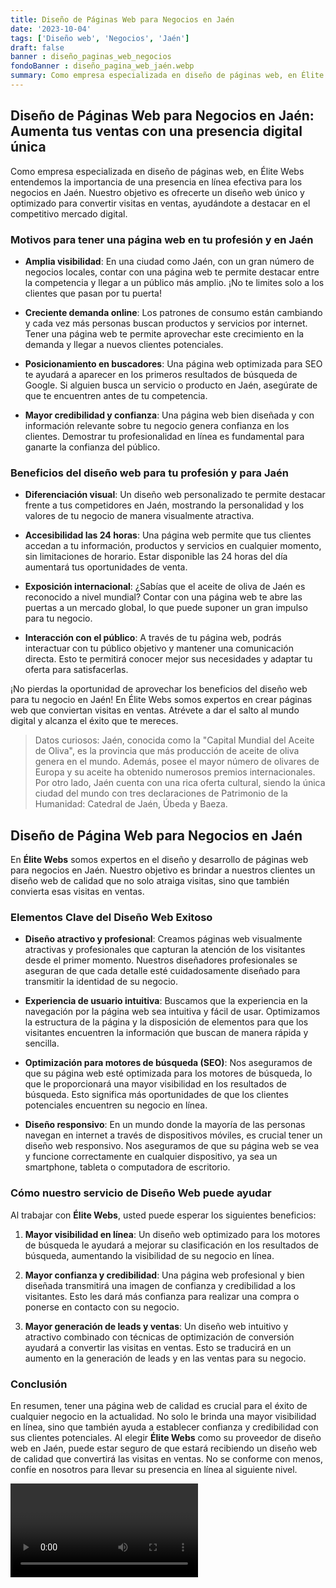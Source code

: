 ```yaml
---
title: Diseño de Páginas Web para Negocios en Jaén
date: '2023-10-04'
tags: ['Diseño web', 'Negocios', 'Jaén']
draft: false
banner : diseño_paginas_web_negocios
fondoBanner : diseño_pagina_web_jaén.webp
summary: Como empresa especializada en diseño de páginas web, en Élite Webs entendemos la importancia de una presencia en línea efectiva para los negocios en Jaén. Nuestro objetivo es ofrecerte un diseño web único y optimizado para convertir visitas en ventas, ayudándote a destacar en el competitivo mercado digital.
---
```


## Diseño de Páginas Web para Negocios en Jaén: Aumenta tus ventas con una presencia digital única

Como empresa especializada en diseño de páginas web, en Élite Webs entendemos la importancia de una presencia en línea efectiva para los negocios en Jaén. Nuestro objetivo es ofrecerte un diseño web único y optimizado para convertir visitas en ventas, ayudándote a destacar en el competitivo mercado digital.

### Motivos para tener una página web en tu profesión y en Jaén

- **Amplia visibilidad**: En una ciudad como Jaén, con un gran número de negocios locales, contar con una página web te permite destacar entre la competencia y llegar a un público más amplio. ¡No te limites solo a los clientes que pasan por tu puerta!

- **Creciente demanda online**: Los patrones de consumo están cambiando y cada vez más personas buscan productos y servicios por internet. Tener una página web te permite aprovechar este crecimiento en la demanda y llegar a nuevos clientes potenciales.

- **Posicionamiento en buscadores**: Una página web optimizada para SEO te ayudará a aparecer en los primeros resultados de búsqueda de Google. Si alguien busca un servicio o producto en Jaén, asegúrate de que te encuentren antes de tu competencia.

- **Mayor credibilidad y confianza**: Una página web bien diseñada y con información relevante sobre tu negocio genera confianza en los clientes. Demostrar tu profesionalidad en línea es fundamental para ganarte la confianza del público.

### Beneficios del diseño web para tu profesión y para Jaén

- **Diferenciación visual**: Un diseño web personalizado te permite destacar frente a tus competidores en Jaén, mostrando la personalidad y los valores de tu negocio de manera visualmente atractiva.

- **Accesibilidad las 24 horas**: Una página web permite que tus clientes accedan a tu información, productos y servicios en cualquier momento, sin limitaciones de horario. Estar disponible las 24 horas del día aumentará tus oportunidades de venta.

- **Exposición internacional**: ¿Sabías que el aceite de oliva de Jaén es reconocido a nivel mundial? Contar con una página web te abre las puertas a un mercado global, lo que puede suponer un gran impulso para tu negocio.

- **Interacción con el público**: A través de tu página web, podrás interactuar con tu público objetivo y mantener una comunicación directa. Esto te permitirá conocer mejor sus necesidades y adaptar tu oferta para satisfacerlas.

¡No pierdas la oportunidad de aprovechar los beneficios del diseño web para tu negocio en Jaén! En Élite Webs somos expertos en crear páginas web que conviertan visitas en ventas. Atrévete a dar el salto al mundo digital y alcanza el éxito que te mereces.

> Datos curiosos: Jaén, conocida como la "Capital Mundial del Aceite de Oliva", es la provincia que más producción de aceite de oliva genera en el mundo. Además, posee el mayor número de olivares de Europa y su aceite ha obtenido numerosos premios internacionales. Por otro lado, Jaén cuenta con una rica oferta cultural, siendo la única ciudad del mundo con tres declaraciones de Patrimonio de la Humanidad: Catedral de Jaén, Úbeda y Baeza.

<GifSeo />

<Cta />

## Diseño de Página Web para Negocios en Jaén

En **Élite Webs** somos expertos en el diseño y desarrollo de páginas web para negocios en Jaén. Nuestro objetivo es brindar a nuestros clientes un diseño web de calidad que no solo atraiga visitas, sino que también convierta esas visitas en ventas. 

### Elementos Clave del Diseño Web Exitoso

- **Diseño atractivo y profesional**: Creamos páginas web visualmente atractivas y profesionales que capturan la atención de los visitantes desde el primer momento. Nuestros diseñadores profesionales se aseguran de que cada detalle esté cuidadosamente diseñado para transmitir la identidad de su negocio.

- **Experiencia de usuario intuitiva**: Buscamos que la experiencia en la navegación por la página web sea intuitiva y fácil de usar. Optimizamos la estructura de la página y la disposición de elementos para que los visitantes encuentren la información que buscan de manera rápida y sencilla.

- **Optimización para motores de búsqueda (SEO)**: Nos aseguramos de que su página web esté optimizada para los motores de búsqueda, lo que le proporcionará una mayor visibilidad en los resultados de búsqueda. Esto significa más oportunidades de que los clientes potenciales encuentren su negocio en línea.

- **Diseño responsivo**: En un mundo donde la mayoría de las personas navegan en internet a través de dispositivos móviles, es crucial tener un diseño web responsivo. Nos aseguramos de que su página web se vea y funcione correctamente en cualquier dispositivo, ya sea un smartphone, tableta o computadora de escritorio.

### Cómo nuestro servicio de Diseño Web puede ayudar

Al trabajar con **Élite Webs**, usted puede esperar los siguientes beneficios:

1. **Mayor visibilidad en línea**: Un diseño web optimizado para los motores de búsqueda le ayudará a mejorar su clasificación en los resultados de búsqueda, aumentando la visibilidad de su negocio en línea.

2. **Mayor confianza y credibilidad**: Una página web profesional y bien diseñada transmitirá una imagen de confianza y credibilidad a los visitantes. Esto les dará más confianza para realizar una compra o ponerse en contacto con su negocio.

3. **Mayor generación de leads y ventas**: Un diseño web intuitivo y atractivo combinado con técnicas de optimización de conversión ayudará a convertir las visitas en ventas. Esto se traducirá en un aumento en la generación de leads y en las ventas para su negocio.

### Conclusión

En resumen, tener una página web de calidad es crucial para el éxito de cualquier negocio en la actualidad. No solo le brinda una mayor visibilidad en línea, sino que también ayuda a establecer confianza y credibilidad con sus clientes potenciales. Al elegir **Élite Webs** como su proveedor de diseño web en Jaén, puede estar seguro de que estará recibiendo un diseño web de calidad que convertirá las visitas en ventas. No se conforme con menos, confíe en nosotros para llevar su presencia en línea al siguiente nivel.

<Video />

<CtaBot job='Negocios' city='Jaén'/>

<Gmaps query='Jaén+españa+maps' />